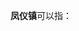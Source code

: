 '''凤仪镇'''可以指：
{{PRC admin/disambig|51/32/23/100/000|52/03/24/100/000|53/29/01/103/000}}
{{disambig|cat=三字中国镇名消歧义}}